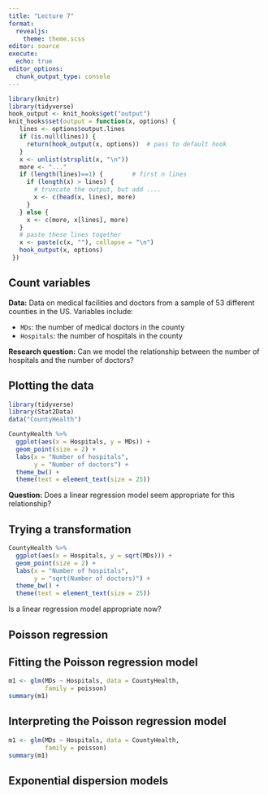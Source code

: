 ```yaml
---
title: "Lecture 7"
format: 
  revealjs:
    theme: theme.scss
editor: source
execute:
  echo: true
editor_options: 
  chunk_output_type: console
---
```


```r
library(knitr)
library(tidyverse)
hook_output <- knit_hooks$get("output")
knit_hooks$set(output = function(x, options) {
   lines <- options$output.lines
   if (is.null(lines)) {
     return(hook_output(x, options))  # pass to default hook
   }
   x <- unlist(strsplit(x, "\n"))
   more <- "..."
   if (length(lines)==1) {        # first n lines
     if (length(x) > lines) {
       # truncate the output, but add ....
       x <- c(head(x, lines), more)
     }
   } else {
     x <- c(more, x[lines], more)
   }
   # paste these lines together
   x <- paste(c(x, ""), collapse = "\n")
   hook_output(x, options)
 })
```


## Count variables

**Data:** Data on medical facilities and doctors from a sample of 53 different counties in the US. Variables include:

* `MDs`: the number of medical doctors in the county
* `Hospitals`: the number of hospitals in the county

**Research question:** Can we model the relationship between the number of hospitals and the number of doctors?


## Plotting the data

```r
library(tidyverse)
library(Stat2Data)
data("CountyHealth")

CountyHealth %>%
  ggplot(aes(x = Hospitals, y = MDs)) +
  geom_point(size = 2) +
  labs(x = "Number of hospitals",
       y = "Number of doctors") +
  theme_bw() +
  theme(text = element_text(size = 25))
```

**Question:** Does a linear regression model seem appropriate for this relationship?


## Trying a transformation

```r

CountyHealth %>%
  ggplot(aes(x = Hospitals, y = sqrt(MDs))) +
  geom_point(size = 2) +
  labs(x = "Number of hospitals",
       y = "sqrt(Number of doctors)") +
  theme_bw() +
  theme(text = element_text(size = 25))
```

Is a linear regression model appropriate now?


## Poisson regression


## Fitting the Poisson regression model

```r
m1 <- glm(MDs ~ Hospitals, data = CountyHealth, 
          family = poisson)
summary(m1)
```


## Interpreting the Poisson regression model

```r
m1 <- glm(MDs ~ Hospitals, data = CountyHealth, 
          family = poisson)
summary(m1)
```

## Exponential dispersion models
